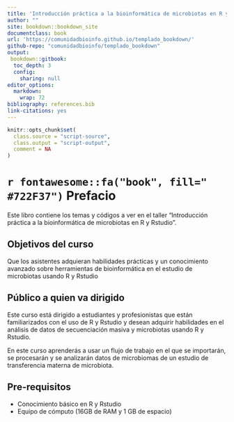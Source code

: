 ```yaml
---
title: 'Introducción práctica a la bioinformática de microbiotas en R y Rstudio'
author: ""
site: bookdown::bookdown_site
documentclass: book
url: 'https://comunidadbioinfo.github.io/templado_bookdown/'
github-repo: "comunidadbioinfo/templado_bookdown"
output:
 bookdown::gitbook:
  toc_depth: 3 
  config:
    sharing: null
editor_options: 
  markdown: 
    wrap: 72
bibliography: references.bib
link-citations: yes
---
```


```r
knitr::opts_chunk$set(
  class.source = "script-source",
  class.output = "script-output",
  comment = NA
)
```


#  `r fontawesome::fa("book", fill=" #722F37")`  Prefacio {-}

Este libro contiene los temas y códigos a ver en el taller "Introducción práctica a la bioinformática de microbiotas en R y Rstudio". 

## Objetivos del curso

Que los asistentes adquieran habilidades prácticas y un conocimiento avanzado sobre herramientas de  bioinformática en el estudio de microbiotas usando R y Rstudio

## Público a quien va dirigido

Este curso está dirigido a estudiantes y profesionistas que están familiarizados con el uso de R y Rstudio y desean adquirir  habilidades en el  análisis de datos de secuenciación masiva y microbiotas usando R y Rstudio.

En este curso aprenderás a usar un flujo de trabajo en el que se importarán, se procesarán y se analizarán datos de microbiomas de un estudio de transferencia materna de microbiota.

## Pre-requisitos
- Conocimiento básico en R y Rstudio
- Equipo de cómputo (16GB de RAM y 1 GB de espacio) 

